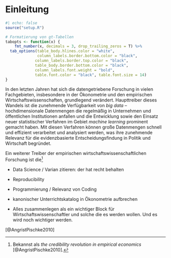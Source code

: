 
# Einleitung {.unnumbered}

```r
#| echo: false
source("setup.R")

# Formatierung von gt-Tabellen
tabopts <- function(x) {
    fmt_number(x, decimals = 3, drop_trailing_zeros = T) %>%
  tab_options(table_body.hlines.color = "white", 
              column_labels.border.bottom.color = "black", 
             column_labels.border.top.color = "black",
             table_body.border.bottom.color = "black",
             column_labels.font.weight = "bold", 
             table.font.color = "black", table.font.size = 14)
}
```

In den letzten Jahren hat sich die datengetriebene Forschung in vielen Fachgebieten, insbesondere in der Ökonometrie und den empirischen Wirtschaftswissenschaften, grundlegend verändert. Haupttreiber dieses Wandels ist die zunehmende Verfügbarkeit von *big data* -- hochdimensionale Datenmengen die regelmäßig in Unternehmen und öffentlichen Institutionen anfallen und die Entwicklung sowie den Einsatz neuer statistischer Verfahren im Gebiet *machine learning* prominent gemacht haben. Mit diesen Verfahren können große Datenmengen schnell und effizient verarbeitet und analysiert werden, was ihre zunehmende Relevanz für die evidenzbasierte Entscheidungsfindung in Politik und Wirtschaft begründet.

Ein weiterer Treiber der empirischen wirtschaftswissenschaftlichen Forschung ist die^[Bekannst als *the credibility revolution in empirical economics*  [@AngristPischke2010].] 

 + Data Science / Varian zitieren: der hat recht behalten

 + Reproducibility 

 + Programmierung / Relevanz von Coding 
 
 + kanonischer Unterrichtskatalog in Ökonometrie aufbrechen
 
 + Alles zusammenlegen als ein wichtiger Block für Wirtschaftswissenschaftler und solche die es werden wollen. Und es wird noch wichtiger werden.

[@AngristPischke2010]